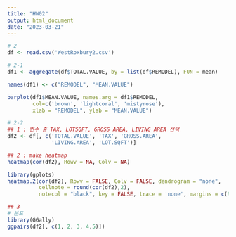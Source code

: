 ```yaml
---
title: "HW02"
output: html_document
date: "2023-03-21"
---
```


```r
# 2
df <- read.csv('WestRoxbury2.csv')

# 2-1
df1 <- aggregate(df$TOTAL.VALUE, by = list(df$REMODEL), FUN = mean)

names(df1) <- c("REMODEL", "MEAN.VALUE")

barplot(df1$MEAN.VALUE, names.arg = df1$REMODEL, 
        col=c('brown', 'lightcoral', 'mistyrose'), 
        xlab = "REMODEL", ylab = "MEAN.VALUE")

# 2-2
## 1 : 변수 중 TAX, LOTSQFT, GROSS AREA, LIVING AREA 선택 
df2 <- df[, c('TOTAL.VALUE', 'TAX', 'GROSS.AREA', 
              'LIVING.AREA', 'LOT.SQFT')]

## 2 : make heatmap
heatmap(cor(df2), Rowv = NA, Colv = NA)

library(gplots)
heatmap.2(cor(df2), Rowv = FALSE, Colv = FALSE, dendrogram = "none",
          cellnote = round(cor(df2),2),
          notecol = "black", key = FALSE, trace = 'none', margins = c(9,9))

## 3 
# 분포
library(GGally)
ggpairs(df2[, c(1, 2, 3, 4,5)])

```
